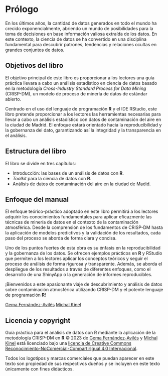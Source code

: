 # Prólogo {#prologo .unnumbered}

En los últimos años, la cantidad de datos generados en todo el mundo ha crecido exponencialmente, abriendo un mundo de posibilidades para la toma de decisiones en base información valiosa extraída de los datos. En este contexto, la ciencia de datos se ha convertido en una disciplina fundamental para descubrir patrones, tendencias y relaciones ocultas en grandes conjuntos de datos.

## Objetivos del libro

El objetivo principal de este libro es proporcionar a los lectores una guía práctica llevara a cabo un análisis estadístico en ciencia de datos basado en la metodología *Cross-Industry Standard Process for Data Mining* (CRISP-DM), un modelo de proceso de minería de datos de estándar abierto.

Centrado en el uso del lenguaje de programación **R** y el IDE RStudio, este libro pretende proporcionar a los lectores las herramientas necesarias para llevar a cabo un análisis estadístico 
con datos de contaminación del aire en la ciudad de Madrid. El enfoque estará orientado hacia la reproducibilidad y la gobernanza del dato, garantizando así la integridad y la transparencia en el análisis.





## Estructura del libro

El libro se divide en tres capítulos:

  - Introducción: las bases de un análisis de datos con **R**.
  - *Toolkit* para la ciencia de datos con **R**.
  - Análisis de datos de contaminación del aire en la ciudad de Madid.
  

## Enfoque del manual

El enfoque teórico-práctico adoptado en este libro permitirá a los lectores adquirir los conocimientos fundamentales para aplicar eficazmente las técnicas de minería de datos en el contexto de la contaminación atmosférica. Desde la comprensión de los fundamentos de CRISP-DM hasta la aplicación de modelos predictivos y la validación de los resultados, cada paso del proceso se aborda de forma clara y concisa.

Uno de los puntos fuertes de esta obra es su énfasis en la reproducibilidad y la gobernanza de los datos. Se ofrecen ejemplos prácticos en **R** y RStudio que permiten a los lectores aplicar los conceptos teóricos y seguir el proceso de análisis de forma rigurosa y transparente. Además, se aborda el despliegue de los resultados a través de diferentes enfoques, como el desarrollo de una ShinyApp o la generación de informes reproducibles.

<!-- En definitiva, este libro pretende ser una guía accesible y práctica para los interesados en la aplicación de CRISP-DM y la minería de datos espaciales en el contexto de la contaminación atmosférica. Esperamos que este libro proporcione las herramientas necesarias para comprender, analizar y abordar los retos de la calidad del aire, y que inspire a los lectores a seguir explorando nuevas aplicaciones y enfoques en este ámbito en constante evolución. -->

¡Bienvenidos a este apasionante viaje de descubrimiento y análisis de datos sobre contaminación atmosférica utilizando CRISP-DM y el potente lenguaje de programación **R**!

[Gema Fernández-Avilés](https://blog.uclm.es/gemafaviles/)
[Michal Kinel](https://www.linkedin.com/in/michal-kinel/?originalSubdomain=es)



## Licencia y copyright

Guía práctica para el análisis de datos con R mediante la aplicación de la metodología CRISP-DM en **R** © 2023 de [Gema Fernández-Avilés](https://blog.uclm.es/gemafaviles/) y [Michal Kinel](https://www.linkedin.com/in/michal-kinel/?originalSubdomain=es) está licenciado bajo una [licencia de Creative Commons Reconocimiento-NoComercial-CompartirIgual 4.0 Internacional](https://creativecommons.org/licenses/by-nc-sa/4.0/).

Todos los logotipos y marcas comerciales que puedan aparecer en este texto son propiedad de sus respectivos dueños y se incluyen en este texto únicamente con fines didácticos.
